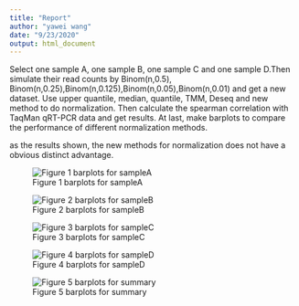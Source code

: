 ```yaml
---
title: "Report"
author: "yawei wang"
date: "9/23/2020"
output: html_document
---
```



Select one sample A, one sample B, one sample C and one sample D.Then simulate their read counts by Binom(n,0.5), Binom(n,0.25),Binom(n,0.125),Binom(n,0.05),Binom(n,0.01) and get a new dataset. Use upper quantile, median, quantile, TMM, Deseq and new method to do normalization.  Then calculate the spearman correlation with TaqMan qRT-PCR data and get results. At last, make barplots to compare the performance of different normalization methods.


as the results shown, the new methods for normalization does not have a obvious distinct advantage.

![Figure 1 barplots for sampleA](../figs/01_make_figure_sampleA.png)

![Figure 2 barplots for sampleB](../figs/02_make_figure_sampleB.png)

![Figure 3 barplots for sampleC](../figs/03_make_figure_sampleC.png)

![Figure 4 barplots for sampleD](../figs/04_make_figure_sampleD.png)

![Figure 5 barplots for summary](../figs/05_make_figure_summary.png)